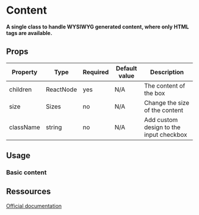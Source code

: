 
<Meta title="Elements/Content" />

# Content

**A single class to handle WYSIWYG generated content, where only HTML tags are available.**

## Props

| Property  | Type      | Required | Default value | Description                             |
| --------- | --------- | -------- | ------------- | --------------------------------------- |
| children  | ReactNode | yes      | N/A           | The content of the box                  |
| size      | Sizes     | no       | N/A           | Change the size of the content          |
| className | string    | no       | N/A           | Add custom design to the input checkbox |

## Usage

### Basic content

<Canvas>
  <Story id="elements-content--basic-content" name="BasicContent" />
</Canvas>

## Ressources

[Official documentation](https://bulma.io/documentation/elements/content)
